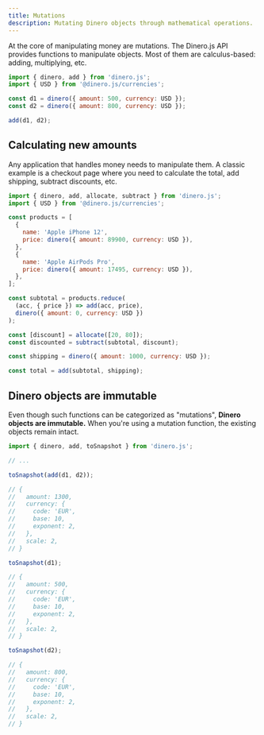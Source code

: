 ```yaml
---
title: Mutations
description: Mutating Dinero objects through mathematical operations.
---
```


At the core of manipulating money are mutations. The Dinero.js API provides functions to manipulate objects. Most of them are calculus-based: adding, multiplying, etc.

```js
import { dinero, add } from 'dinero.js';
import { USD } from '@dinero.js/currencies';

const d1 = dinero({ amount: 500, currency: USD });
const d2 = dinero({ amount: 800, currency: USD });

add(d1, d2);
```

## Calculating new amounts

Any application that handles money needs to manipulate them. A classic example is a checkout page where you need to calculate the total, add shipping, subtract discounts, etc.

```js
import { dinero, add, allocate, subtract } from 'dinero.js';
import { USD } from '@dinero.js/currencies';

const products = [
  {
    name: 'Apple iPhone 12',
    price: dinero({ amount: 89900, currency: USD }),
  },
  {
    name: 'Apple AirPods Pro',
    price: dinero({ amount: 17495, currency: USD }),
  },
];

const subtotal = products.reduce(
  (acc, { price }) => add(acc, price),
  dinero({ amount: 0, currency: USD })
);

const [discount] = allocate([20, 80]);
const discounted = subtract(subtotal, discount);

const shipping = dinero({ amount: 1000, currency: USD });

const total = add(subtotal, shipping);
```

## Dinero objects are immutable

Even though such functions can be categorized as "mutations", **Dinero objects are immutable.** When you're using a mutation function, the existing objects remain intact.

```js
import { dinero, add, toSnapshot } from 'dinero.js';

// ...

toSnapshot(add(d1, d2));

// {
//   amount: 1300,
//   currency: {
//     code: 'EUR',
//     base: 10,
//     exponent: 2,
//   },
//   scale: 2,
// }

toSnapshot(d1);

// {
//   amount: 500,
//   currency: {
//     code: 'EUR',
//     base: 10,
//     exponent: 2,
//   },
//   scale: 2,
// }

toSnapshot(d2);

// {
//   amount: 800,
//   currency: {
//     code: 'EUR',
//     base: 10,
//     exponent: 2,
//   },
//   scale: 2,
// }
```
